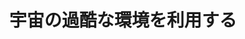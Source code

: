 ﻿---
title: "宇宙の過酷な環境を利用する"
category: "環境・社会理工学院"
vol: 87
interviewee: "秋田 大輔"
url: "http://www.ide.titech.ac.jp/~akita/"
tags: ["環境","工学","システム","地球","宇宙"]
pdf: "87-1-akita.pdf"
career: ""
pdfurl: "87-1-akita/87-1-akita.pdf"
preface: "地球を離れると、そこには一見過酷な環境が広がっているように見える。秋田ではそのような宇宙の多様な環境を利用し、航空宇宙工学を用いて宇宙の謎を解明するための従来とは異なる探査システムを開発すべく研究を重ねている。ここでは先生の研究を大まかに金星や火星などの空気のある世界と宇宙空間の空気のない世界の二つに分けて紹介していく。"
---
